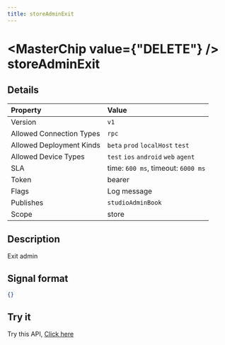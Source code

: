 ```yaml
---
title: storeAdminExit
---
```



# <MasterChip value={"DELETE"} /> storeAdminExit

## Details

| Property | Value | 
| :--- | :--- | 
| Version | `v1` |
| Allowed Connection Types | `rpc`  |
| Allowed Deployment Kinds | `beta` `prod` `localHost` `test`  |
| Allowed Device Types | `test` `ios` `android` `web` `agent`  |
| SLA | time: `600 ms`, timeout: `6000 ms` |
| Token | bearer |
| Flags | Log message |
| Publishes | `studioAdminBook`  |
| Scope | store |


## Description

Exit admin

## Signal format

```json copy
{}
```

## Try it

Try this API, [Click here](https://web.neome.ai/api?path=store_store_storeAdminExit)

